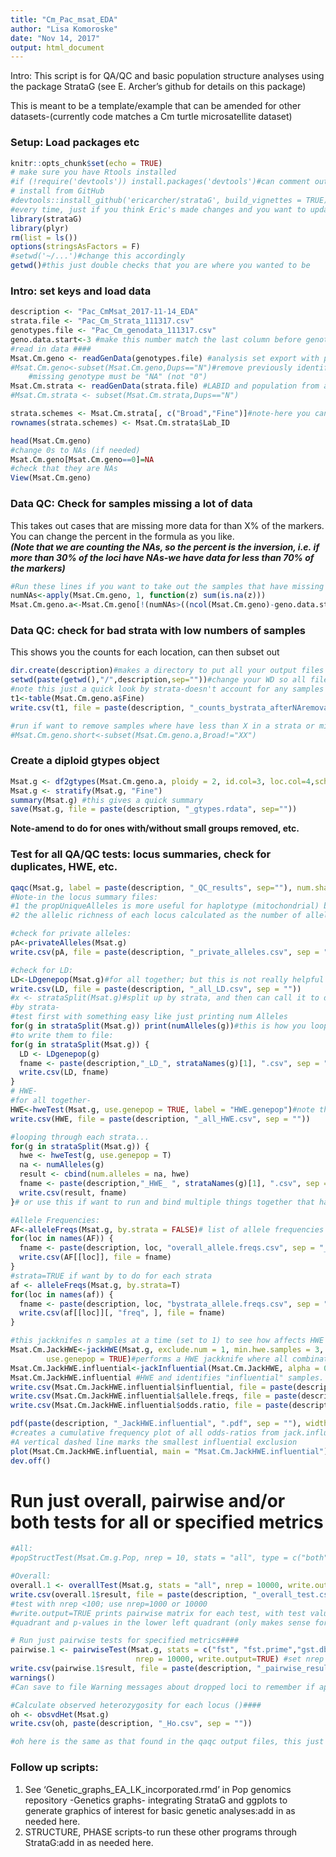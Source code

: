 ```yaml
---
title: "Cm_Pac_msat_EDA"
author: "Lisa Komoroske"
date: "Nov 14, 2017"
output: html_document
---
```


Intro: This script is for QA/QC and basic population structure analyses using the package StrataG (see E. Archer's github for details on this package)

This is meant to be a template/example that can be amended for other datasets-(currently code matches a Cm turtle microsatellite dataset)  

### Setup: Load packages etc
```r
knitr::opts_chunk$set(echo = TRUE)
# make sure you have Rtools installed
#if (!require('devtools')) install.packages('devtools')#can comment out if/once you have installed
# install from GitHub
#devtools::install_github('ericarcher/strataG', build_vignettes = TRUE)#need internet connection. don't need to run
#every time, just if you think Eric's made changes and you want to update
library(strataG)
library(plyr)
rm(list = ls())
options(stringsAsFactors = F)
#setwd('~/...')#change this accordingly
getwd()#this just double checks that you are where you wanted to be
```

### Intro: set keys and load data
```r

description <- "Pac_CmMsat_2017-11-14_EDA"
strata.file <- "Pac_Cm_Strata_111317.csv"
genotypes.file <- "Pac_Cm_genodata_111317.csv"
geno.data.start<-3 #make this number match the last column before genotype data
#read in data ####
Msat.Cm.geno <- readGenData(genotypes.file) #analysis set export with population column removed
#Msat.Cm.geno<-subset(Msat.Cm.geno,Dups=="N")#remove previously identified/marked duplicates
    #missing genotype must be "NA" (not "0")
Msat.Cm.strata <- readGenData(strata.file) #LABID and population from analysis set.
#Msat.Cm.strata <- subset(Msat.Cm.strata,Dups=="N")

strata.schemes <- Msat.Cm.strata[, c("Broad","Fine")]#note-here you can have additional columns, and then this makes it easy to switch between strata levels below
rownames(strata.schemes) <- Msat.Cm.strata$Lab_ID

head(Msat.Cm.geno)
#change 0s to NAs (if needed)
Msat.Cm.geno[Msat.Cm.geno==0]=NA
#check that they are NAs
View(Msat.Cm.geno)
```

### Data QC: Check for samples missing a lot of data  
This takes out cases that are missing more data for than X% of the markers. You can change the percent in the formula as you like.  
***(Note that we are counting the NAs, so the percent is the inversion, i.e. if more than 30% of the loci have NAs-we have data for less than 70% of the markers)***
```r
#Run these lines if you want to take out the samples that have missing data over a certain percent: #####
numNAs<-apply(Msat.Cm.geno, 1, function(z) sum(is.na(z)))
Msat.Cm.geno.a<-Msat.Cm.geno[!(numNAs>((ncol(Msat.Cm.geno)-geno.data.start))*0.3),]#Sue, I reset this to 0.3 because that is equivalent to 6 missing alleles (i.e., max you can be missing is 3 markers-I looked quickly didn't see any cases where only one allele was scored for a marker...if this is not the case you can adjust the criteria here)

```

### Data QC: check for bad strata with low numbers of samples  
This shows you the counts for each location, can then subset out  
```r
dir.create(description)#makes a directory to put all your output files for organization purposes
setwd(paste(getwd(),"/",description,sep=""))#change your WD so all files get put there from this run
#note this just a quick look by strata-doesn't account for any samples that were dropped from above due to a lot of missing data
t1<-table(Msat.Cm.geno.a$Fine) 
write.csv(t1, file = paste(description, "_counts_bystrata_afterNAremoval.csv", sep = ""))

#run if want to remove samples where have less than X in a strata or missing data for an entire locus:
#Msat.Cm.geno.short<-subset(Msat.Cm.geno.a,Broad!="XX")

```

### Create a diploid gtypes object####
```r
Msat.g <- df2gtypes(Msat.Cm.geno.a, ploidy = 2, id.col=3, loc.col=4,schemes = strata.schemes)
Msat.g <- stratify(Msat.g, "Fine")
summary(Msat.g) #this gives a quick summary
save(Msat.g, file = paste(description, "_gtypes.rdata", sep=""))
```

**Note-amend to do for ones with/without small groups removed, etc.**

### Test for all QA/QC tests: locus summaries, check for duplicates, HWE, etc.  
```r
qaqc(Msat.g, label = paste(description, "_QC_results", sep=""), num.shared = 0.9) 
#Note-in the locus summary files:
#1 the propUniqueAlleles is more useful for haplotype (mitochondrial) bc it is the percentage of alleles at that locus that only occur once (so for diploid markers, this=one individual is heterozygous)
#2 the allelic richness of each locus calculated as the number of alleles divided by the number of samples without missing data at that locus.

#check for private alleles:
pA<-privateAlleles(Msat.g)
write.csv(pA, file = paste(description, "_private_alleles.csv", sep = ""))

#check for LD:
LD<-LDgenepop(Msat.g)#for all together; but this is not really helpful since if there's underlying structure it can make them come out as linked; need to do by strata
write.csv(LD, file = paste(description, "_all_LD.csv", sep = ""))
#x <- strataSplit(Msat.g)#split up by strata, and then can call it to do something
#by strata-
#test first with something easy like just printing num Alleles
for(g in strataSplit(Msat.g)) print(numAlleles(g))#this is how you loop it through all the strata, use print if you just want to see it
#to write them to file:
for(g in strataSplit(Msat.g)) {
  LD <- LDgenepop(g)
  fname <- paste(description,"_LD_", strataNames(g)[1], ".csv", sep = "")
  write.csv(LD, fname)
}
# HWE-
#for all together-
HWE<-hweTest(Msat.g, use.genepop = TRUE, label = "HWE.genepop")#note the default is genepop is false bc eric didnt want to assume people had that, but is actually more accurate so change to true
write.csv(HWE, file = paste(description, "_all_HWE.csv", sep = ""))

#looping through each strata...
for(g in strataSplit(Msat.g)) {
  hwe <- hweTest(g, use.genepop = T)
  na <- numAlleles(g)
  result <- cbind(num.alleles = na, hwe)
  fname <- paste(description,"_HWE_ ", strataNames(g)[1], ".csv", sep = "")
  write.csv(result, fname)
}# or use this if want to run and bind multiple things together that have the same dimensions

#Allele Frequencies:
AF<-alleleFreqs(Msat.g, by.strata = FALSE)# list of allele frequencies for each locus. Each element is a matrix or array with frequencies by count (freq) and proportion (prop) of each allele.
for(loc in names(AF)) {
  fname <- paste(description, loc, "overall_allele.freqs.csv", sep = "_")
  write.csv(AF[[loc]], file = fname)
}
#strata=TRUE if want by to do for each strata
af <- alleleFreqs(Msat.g, by.strata=T)
for(loc in names(af)) {
  fname <- paste(description, loc, "bystrata_allele.freqs.csv", sep = "_")
  write.csv(af[[loc]][, "freq", ], file = fname)
}

#this jackknifes n samples at a time (set to 1) to see how affects HWE 
Msat.Cm.JackHWE<-jackHWE(Msat.g, exclude.num = 1, min.hwe.samples = 3, show.progress = TRUE,
        use.genepop = TRUE)#performs a HWE jackknife where all combinations of exclude.num samples are left out and HWE is recalculated
Msat.Cm.JackHWE.influential<-jackInfluential(Msat.Cm.JackHWE, alpha = 0.05)
Msat.Cm.JackHWE.influential #HWE and identifies "influential" samples. Samples are "influential" if the observed HWE p-value is < alpha, but is > alpha when the samples are not present.
write.csv(Msat.Cm.JackHWE.influential$influential, file = paste(description, "_JackHWE.influential.csv", sep = ""))
write.csv(Msat.Cm.JackHWE.influential$allele.freqs, file = paste(description, "_JackHWE.allele.freqs.csv", sep = ""))
write.csv(Msat.Cm.JackHWE.influential$odds.ratio, file = paste(description, "_JackHWE.odds.ratio.csv", sep = ""))

pdf(paste(description, "_JackHWE.influential", ".pdf", sep = ""), width = 15, height = 8)
#creates a cumulative frequency plot of all odds-ratios from jack.influential. 
#A vertical dashed line marks the smallest influential exclusion
plot(Msat.Cm.JackHWE.influential, main = "Msat.Cm.JackHWE.influential")
dev.off()
```

# Run just overall, pairwise and/or both tests for all or specified metrics####
```r
#All:
#popStructTest(Msat.Cm.g.Pop, nrep = 10, stats = "all", type = c("both", "overall","pairwise"), keep.null = FALSE, quietly = FALSE, num.cores = 1,write.output = FALSE)

#Overall:
overall.1 <- overallTest(Msat.g, stats = "all", nrep = 10000, write.output=FALSE)
write.csv(overall.1$result, file = paste(description, "_overall_test.csv", sep = ""))
#test with nrep <100; use nrep=1000 or 10000
#write.output=TRUE prints pairwise matrix for each test, with test value in the upper right
#quadrant and p-values in the lower left quadrant (only makes sense for pairwise)

# Run just pairwise tests for specified metrics####
pairwise.1 <- pairwiseTest(Msat.g, stats = c("fst", "fst.prime","gst.dbl.prime"),
                            nrep = 10000, write.output=TRUE) #set nrep = 10000 after testing at <100
write.csv(pairwise.1$result, file = paste(description, "_pairwise_results.csv", sep = ""))
warnings()
#Can save to file Warning messages about dropped loci to remember if applicable

#Calculate observed heterozygosity for each locus ()####
oh <- obsvdHet(Msat.g)
write.csv(oh, paste(description, "_Ho.csv", sep = ""))

#oh here is the same as that found in the qaqc output files, this just makes it available for easy graphing manipulation
```

### Follow up scripts:
1. See 'Genetic_graphs_EA_LK_incorporated.rmd' in Pop genomics repository -Genetics graphs- integrating StrataG and ggplots to generate graphics of interest for basic genetic analyses:add in as needed here.
2. STRUCTURE, PHASE scripts-to run these other programs through StrataG:add in as needed here.